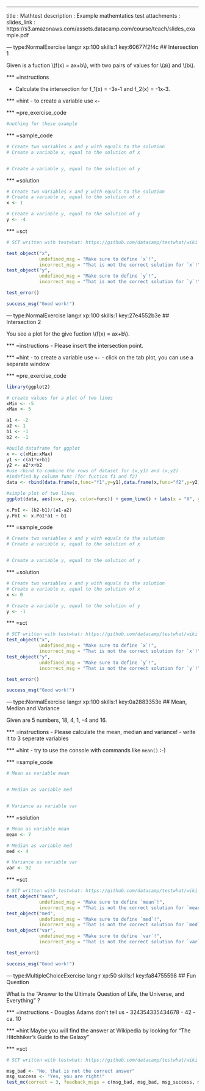 ---
title       : Mathtest
description : Example mathemtatics test
attachments :
  slides_link : https://s3.amazonaws.com/assets.datacamp.com/course/teach/slides_example.pdf

--- type:NormalExercise lang:r xp:100 skills:1 key:60677f2f4c
## Intersection 1

Given is a fuction \\(f(x) = ax+b\\), with two pairs of values for \\(a\\) and \\(b\\). 

*** =instructions

- Calculate the intersection for f_1(x) = -3x-1 and f_2(x) = -1x-3. 


*** =hint
- to create a variable use `<-`

*** =pre_exercise_code
```r
#nothing for these example
```

*** =sample_code
```r
# Create two variables x and y with equals to the solution
# Create a variable x, equal to the solution of x


# Create a variable y, equal to the solution of y

```

*** =solution
```r
# Create two variables x and y with equals to the solution
# Create a variable x, equal to the solution of x
x <- 1

# Create a variable y, equal to the solution of y
y <- -4

```

*** =sct
```r
# SCT written with testwhat: https://github.com/datacamp/testwhat/wiki

test_object("x",
            undefined_msg = "Make sure to define `x`!",
            incorrect_msg = "That is not the correct solution for `x`!")
test_object("y",
            undefined_msg = "Make sure to define `y`!",
            incorrect_msg = "That is not the correct solution for `y`!")

test_error()

success_msg("Good work!")
```

--- type:NormalExercise lang:r xp:100 skills:1 key:27e4552b3e
## Intersection 2
 
You see a plot for the give fuction \\(f(x) = ax+b\\).

*** =instructions
- Please insert the intersection point.

*** =hint
- to create a variable use `<-`
- click on the tab plot, you can use a separate window

*** =pre_exercise_code
```r
library(ggplot2)

# create values for a plot of two lines
xMin <- -5
xMax <- 5

a1 <- -2
a2 <- 1
b1 <- -1
b2 <- -1

#build dataframe for ggplot
x <- c(xMin:xMax)
y1 <- c(a1*x+b1)
y2 <- a2*x+b2
#use rbind to combine the rows of dataset for (x,y1) and (x,y2)
#indefied by column func (for fuction f1 and f2)
data <- rbind(data.frame(x,func="f1",y=y1),data.frame(x,func="f2",y=y2))

#simple plot of two lines
ggplot(data, aes(x=x, y=y, color=func)) + geom_line() + labs(x = "X", y = "Y")

x.PoI <- (b2-b1)/(a1-a2)
y.PoI <- x.PoI*a1 + b1
```

*** =sample_code
```r
# Create two variables x and y with equals to the solution
# Create a variable x, equal to the solution of x


# Create a variable y, equal to the solution of y

```


*** =solution
```r
# Create two variables x and y with equals to the solution
# Create a variable x, equal to the solution of x
x <- 0

# Create a variable y, equal to the solution of y
y <- -1

```

*** =sct
```r
# SCT written with testwhat: https://github.com/datacamp/testwhat/wiki
test_object("x",
            undefined_msg = "Make sure to define `x`!",
            incorrect_msg = "That is not the correct solution for `x`!")
test_object("y",
            undefined_msg = "Make sure to define `y`!",
            incorrect_msg = "That is not the correct solution for `y`!")

test_error()

success_msg("Good work!")
```

--- type:NormalExercise lang:r xp:100 skills:1 key:0a2883353e
## Mean, Median and Variance
 
Given are 5 numbers, 18, 4, 1, -4 and 16.

*** =instructions
- Please calculate the mean, median and variance!
- write it to 3 seperate variables

*** =hint
- try to use the console with commands like `mean()` :-)

*** =sample_code
```r
# Mean as variable mean


# Median as variable med


# Variance as variable var


```


*** =solution
```r
# Mean as variable mean
mean <- 7

# Median as variable med
med <- 4

# Variance as variable var
var <- 92

```

*** =sct
```r
# SCT written with testwhat: https://github.com/datacamp/testwhat/wiki
test_object("mean",
            undefined_msg = "Make sure to define `mean`!",
            incorrect_msg = "That is not the correct solution for `mean`!")
test_object("med",
            undefined_msg = "Make sure to define `med`!",
            incorrect_msg = "That is not the correct solution for `med`!")
test_object("var",
            undefined_msg = "Make sure to define `var`!",
            incorrect_msg = "That is not the correct solution for `var`!")

test_error()

success_msg("Good work!")
```

--- type:MultipleChoiceExercise lang:r xp:50 skills:1 key:fa84755598
## Fun Question

What is the "Answer to the Ultimate Question of Life, the Universe, and Everything" ?


*** =instructions
- Douglas Adams don't tell us
- 324354335434678
- 42
- ca. 10

*** =hint
Maybe you will find the answer at Wikipedia by looking for "The Hitchhiker's Guide to the Galaxy"

*** =sct
```r
# SCT written with testwhat: https://github.com/datacamp/testwhat/wiki

msg_bad <- "No, that is not the correct answer"
msg_success <- "Yes, you are right!"
test_mc(correct = 3, feedback_msgs = c(msg_bad, msg_bad, msg_success, msg_bad))
```


